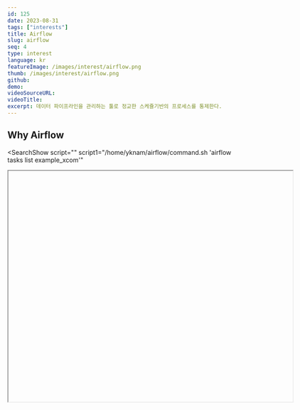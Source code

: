 ```yaml
---
id: 125
date: 2023-08-31
tags: ["interests"]
title: Airflow
slug: airflow
seq: 4
type: interest
language: kr
featureImage: /images/interest/airflow.png
thumb: /images/interest/airflow.png
github:
demo:
videoSourceURL:
videoTitle:
excerpt: 데이터 파이프라인을 관리하는 툴로 정교한 스케쥴기반의 프로세스를 통제한다.
---
```


## Why Airflow

<SearchShow
  script=""
  script1="/home/yknam/airflow/command.sh 'airflow tasks list example_xcom'"
></SearchShow>
<Iframe
  url="http://imcmaster.iptime.org:5601/app/dev_tools#/console"
  width="640px"
  height="520px"
  id=""
  className=""
  display="block"
  position="relative"
/>
